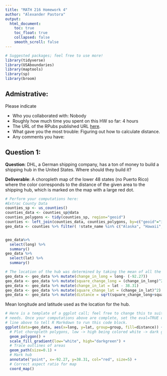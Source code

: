 ```yaml
---
title: "MATH 216 Homework 4"
author: "Alexander Pastora"
output:
  html_document:
    toc: true
    toc_float: true
    collapsed: false
    smooth_scroll: false
---
```


```r
# Suggested packages; feel free to use more!
library(tidyverse)
library(USAboundaries)
library(maptools)
library(sp)
library(broom)

```



## Admistrative:

Please indicate

* Who you collaborated with: Nobody
* Roughly how much time you spent on this HW so far: 4 hours
* The URL of the RPubs published URL [here](http://rpubs.com/pinkfan9999/HW-4).
* What gave you the most trouble: Figuring out how to calculate distance.
* Any comments you have:



## Question 1:

**Question**:  DHL, a German shipping company, has a ton of money to build a
shipping hub in the United States. Where should they build it?

**Deliverable**: A choropleth map of the lower 48 states (no Puerto Rico) where
the color corresponds to the distance of the given area to the shipping hub,
which is marked on the map with a large red dot.

```r
# Perform your computations here:
#Extrac County Data
counties_sp <- us_counties() 
counties_data <- counties_sp@data
counties_polygons <- tidy(counties_sp, region="geoid")
counties <- left_join(counties_data, counties_polygons, by=c("geoid"="id"))
geo_data <- counties %>% filter( !state_name %in% c("Alaska", "Hawaii", "Puerto Rico"))


geo_data%>% 
  select(long) %>% 
  summary()
geo_data %>% 
  select(lat) %>% 
  summary()

# The location of the hub was determined by taking the mean of all the counties. However, this also assumes that populations are evenly distributed. 
geo_data <- geo_data %>% mutate(change_in_long = long- (-92.27))
geo_data <- geo_data %>% mutate(square_change_long = (change_in_long)^2)
geo_data <- geo_data %>% mutate(change_in_lat = lat - 38.31)
geo_data <- geo_data %>% mutate(square_change_lat = (change_in_lat)^2)
geo_data <- geo_data %>% mutate(distance = sqrt(square_change_long+square_change_lat))

```

Mean longitude and latitude used as the location for the hub.

```r
# Here is a template of a ggplot call; feel free to change this to suit your
# needs. Once your computations above are complete, set the eval=TRUE on the
# line above to tell R Markdown to run this code block.
ggplot(data=geo_data, aes(x=long, y=lat, group=group, fill=distance)) +
  # Plot choropleth polygons, low -> high being colored white -> dark green
  geom_polygon() +
  scale_fill_gradient(low="white", high="darkgreen") + 
  # Trace outlines of areas
  geom_path(size=0.1) +
  # Mark hub
  annotate("point", x=-92.27, y=38.31, col="red", size=5) +
  # Correct aspect ratio for map
  coord_map()
```





